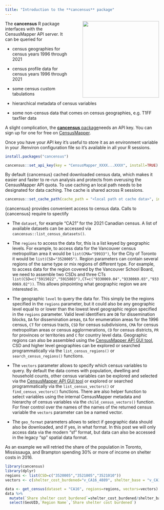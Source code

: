 ```yaml
---
title: "Introduction to the **cancensus** package"
---
```


![](images/cancensus-sticker.png){#cancensus-logo style="float:right;margin-left:3em;" fig-alt="cancensus" width="250"}

The **cancensus** R package interfaces with the CensusMapper API server. It can be queried for

-   census geographies for census years 1996 through 2021

-   census profile data for census years 1996 through 2021

-   some census custom tabulations

-   hierarchical metadata of census variables

-   some non-census data that comes on census geographies, e.g. T1FF taxfiler data

A slight complication, the [**cancensus** package](https://mountainmath.github.io/cancensus/)needs an API key. You can sign up for one for free on [CensusMapper](https://censusmapper.ca/users/sign_up).

Once you have your API key it's useful to store it as an environment variable in your .Renviron configuration file so it's available in all your R sessions.

```r
install.packages("cancensus")

cancensus::set_api_key(key = "CensusMapper_XXXX...XXXX", install=TRUE)
```

By default {cancensus} cached downloaded census data, which makes it easier and faster to re-run analysis and protects from overusing the CensusMapper API quota. To use caching an local path needs to be designated for data caching. The cache is shared across R sessions.

```r
cancensus::set_cache_path(cache_path = "<local path ot cache data>", install=TRUE)
```

{cancensus} provides convenient access to census data. Calls to {cancensus} require to spectify

-   The `dataset`, for example "CA21" for the 2021 Canadian census. A list of available datasets can be accessed via `cancensus::list_census_datasets()`.

-   The `regions` to access the data for, this is a list keyed by geographic levels. For example, to access data for the Vancouver census metropolitan area it would be `list(CMA="59933")`, for the City of Toronto it would be `list(CSD="3520005")`. Region parameters can contain several regions of the same type or mix regions of different type. For example, to access data for the region covered by the Vancouver School Board, we need to assemble two CSDs and three CTs `list(CSD=c("5915022","5915803"),CT=c("9330069.04","9330069.03","9330069.02"))`. This allows pinpointing what geographic region we are interested in.

-   The geographic `level` to query the data for. This simply be the regions specified in the `regions` parameter, but it could also be any geographic level equal to or lower than the lowest level geographic region specified in the `regions` parameter. Valid level identifiers are `DB` for dissemination blocks, `DA` for dissemination areas, `EA` for enumeration areas for the 1996 census, `CT` for census tracts, `CSD` for census subdivisions, `CMA` for census metropolitan areas or census agglormerations, `CD` for census districts, `PR` for provinces or territories and `C` for country level data. Geographic regions can also be assembled using the [CensusMapper API GUI tool](http://localhost:3000/api#api_region), CSD and higher level geographies can be explored or searched programmatically via the `list_census_regions()` or `search_census_regions()` functions.

-   The `vectors` parameter allows to specify which census variables to query. By default the data comes with population, dwelling and household counts, other census variables can be explored and selected via the [CensusMapper API GUI tool](http://localhost:3000/api#api_variable) or explored or searched programmatically via the `list_census_vectors()` or `find_census_vectors()` functions. There are also helper function to select variables using the internal CensusMapper metadata and hierarchy of census variables via the `child_census_vectors()` function. For finer control over the names of the names of the returned census variable the `vectors` parameter can be a named vector.

-   The `geo_format` parameters allows to select if geographic data should also be downloaded, and if yes, in what format. In this post we will only access data via the modern "sf" format, but data can also be accessed in the legacy "sp" spatial data format.

As an example we will retried the share of the population in Toronto, Mississauga, and Brampton spending 30% or more of income on shelter costs in 2016.

```r
library(cancensus)
library(dplyr)
regions <- list(CSD=c("3520005","3521005","3521010"))
vectors <- c(shelter_cost_burdened="v_CA16_4889", shelter_base = "v_CA16_4886")

data <- get_census(dataset = "CA16", regions=regions, vectors=vectors)
data %>% 
  mutate(`Share shelter cost burdened`=shelter_cost_burdened/shelter_base) |>
  select(GeoUID,`Region Name`,`Share shelter cost burdened`)
```
